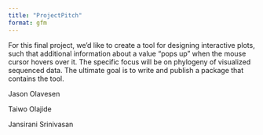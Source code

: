 ```yaml
---
title: "ProjectPitch"
format: gfm
---
```


For this final project, we'd like to create a tool for designing interactive plots, such that additional information about a value "pops up" when the mouse cursor hovers over it. The specific focus will be on phylogeny of visualized sequenced data. The ultimate goal is to write and publish a package that contains the tool.

Jason Olavesen

Taiwo Olajide

Jansirani Srinivasan
